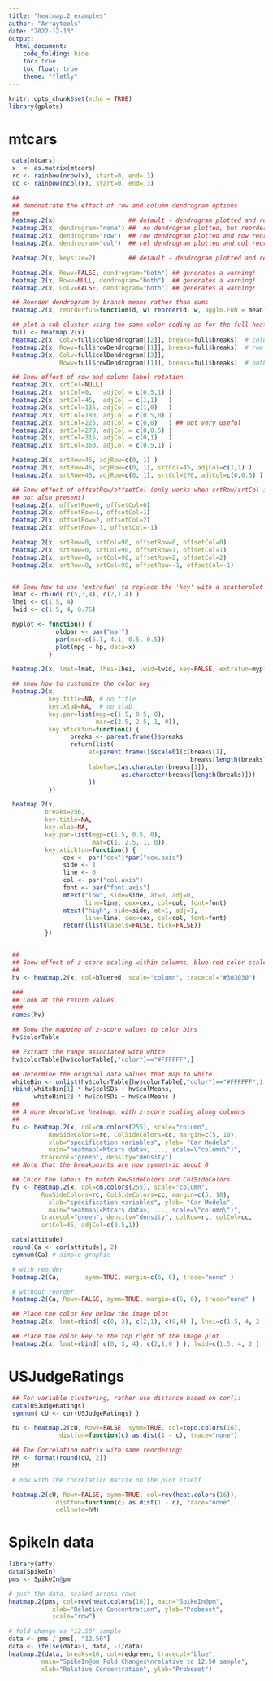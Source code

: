 ```yaml
---
title: "heatmap.2 examples"
author: "Arraytools"
date: "2022-12-13"
output:
  html_document:
    code_folding: hide
    toc: true
    toc_float: true
    theme: "flatly"
---
```


```r
knitr::opts_chunk$set(echo = TRUE)
library(gplots)
```

# mtcars

```r
 data(mtcars)
 x  <- as.matrix(mtcars)
 rc <- rainbow(nrow(x), start=0, end=.3)
 cc <- rainbow(ncol(x), start=0, end=.3)

 ##
 ## demonstrate the effect of row and column dendrogram options
 ##
 heatmap.2(x)                    ## default - dendrogram plotted and reordering done.
 heatmap.2(x, dendrogram="none") ##  no dendrogram plotted, but reordering done.
 heatmap.2(x, dendrogram="row")  ## row dendrogram plotted and row reordering done.
 heatmap.2(x, dendrogram="col")  ## col dendrogram plotted and col reordering done.

 heatmap.2(x, keysize=2)         ## default - dendrogram plotted and reordering done.

 heatmap.2(x, Rowv=FALSE, dendrogram="both") ## generates a warning!
 heatmap.2(x, Rowv=NULL, dendrogram="both")  ## generates a warning!
 heatmap.2(x, Colv=FALSE, dendrogram="both") ## generates a warning!

 ## Reorder dendrogram by branch means rather than sums
 heatmap.2(x, reorderfun=function(d, w) reorder(d, w, agglo.FUN = mean) )

 ## plot a sub-cluster using the same color coding as for the full heatmap
 full <- heatmap.2(x)
 heatmap.2(x, Colv=full$colDendrogram[[2]], breaks=full$breaks)  # column subset
 heatmap.2(x, Rowv=full$rowDendrogram[[1]], breaks=full$breaks)  # row subset
 heatmap.2(x, Colv=full$colDendrogram[[2]],
              Rowv=full$rowDendrogram[[1]], breaks=full$breaks)  # both

 ## Show effect of row and column label rotation
 heatmap.2(x, srtCol=NULL)
 heatmap.2(x, srtCol=0,   adjCol = c(0.5,1) )
 heatmap.2(x, srtCol=45,  adjCol = c(1,1)   )
 heatmap.2(x, srtCol=135, adjCol = c(1,0)   )
 heatmap.2(x, srtCol=180, adjCol = c(0.5,0) )
 heatmap.2(x, srtCol=225, adjCol = c(0,0)   ) ## not very useful
 heatmap.2(x, srtCol=270, adjCol = c(0,0.5) )
 heatmap.2(x, srtCol=315, adjCol = c(0,1)   )
 heatmap.2(x, srtCol=360, adjCol = c(0.5,1) )

 heatmap.2(x, srtRow=45, adjRow=c(0, 1) )
 heatmap.2(x, srtRow=45, adjRow=c(0, 1), srtCol=45, adjCol=c(1,1) )
 heatmap.2(x, srtRow=45, adjRow=c(0, 1), srtCol=270, adjCol=c(0,0.5) )

 ## Show effect of offsetRow/offsetCol (only works when srtRow/srtCol is
 ## not also present)
 heatmap.2(x, offsetRow=0, offsetCol=0)
 heatmap.2(x, offsetRow=1, offsetCol=1)
 heatmap.2(x, offsetRow=2, offsetCol=2)
 heatmap.2(x, offsetRow=-1, offsetCol=-1)

 heatmap.2(x, srtRow=0, srtCol=90, offsetRow=0, offsetCol=0)
 heatmap.2(x, srtRow=0, srtCol=90, offsetRow=1, offsetCol=1)
 heatmap.2(x, srtRow=0, srtCol=90, offsetRow=2, offsetCol=2)
 heatmap.2(x, srtRow=0, srtCol=90, offsetRow=-1, offsetCol=-1)


 ## Show how to use 'extrafun' to replace the 'key' with a scatterplot
 lmat <- rbind( c(5,3,4), c(2,1,4) )
 lhei <- c(1.5, 4)
 lwid <- c(1.5, 4, 0.75)

 myplot <- function() {
             oldpar <- par("mar")
             par(mar=c(5.1, 4.1, 0.5, 0.5))
             plot(mpg ~ hp, data=x)
           }

 heatmap.2(x, lmat=lmat, lhei=lhei, lwid=lwid, key=FALSE, extrafun=myplot)

 ## show how to customize the color key
 heatmap.2(x,
           key.title=NA, # no title
           key.xlab=NA,  # no xlab
           key.par=list(mgp=c(1.5, 0.5, 0),
                        mar=c(2.5, 2.5, 1, 0)),
           key.xtickfun=function() {
                 breaks <- parent.frame()$breaks
                 return(list(
                      at=parent.frame()$scale01(c(breaks[1],
                                                  breaks[length(breaks)])),
                      labels=c(as.character(breaks[1]),
                               as.character(breaks[length(breaks)]))
                      ))
           })

 heatmap.2(x,
          breaks=256,
          key.title=NA,
          key.xlab=NA,
          key.par=list(mgp=c(1.5, 0.5, 0),
                       mar=c(1, 2.5, 1, 0)),
          key.xtickfun=function() {
               cex <- par("cex")*par("cex.axis")
               side <- 1
               line <- 0
               col <- par("col.axis")
               font <- par("font.axis")
               mtext("low", side=side, at=0, adj=0,
                     line=line, cex=cex, col=col, font=font)
               mtext("high", side=side, at=1, adj=1,
                     line=line, cex=cex, col=col, font=font)
               return(list(labels=FALSE, tick=FALSE))
          })


 ##
 ## Show effect of z-score scaling within columns, blue-red color scale
 ##
 hv <- heatmap.2(x, col=bluered, scale="column", tracecol="#303030")

 ###
 ## Look at the return values
 ###
 names(hv)

 ## Show the mapping of z-score values to color bins
 hv$colorTable

 ## Extract the range associated with white
 hv$colorTable[hv$colorTable[,"color"]=="#FFFFFF",]

 ## Determine the original data values that map to white
 whiteBin <- unlist(hv$colorTable[hv$colorTable[,"color"]=="#FFFFFF",1:2])
 rbind(whiteBin[1] * hv$colSDs + hv$colMeans,
       whiteBin[2] * hv$colSDs + hv$colMeans )
 ##
 ## A more decorative heatmap, with z-score scaling along columns
 ##
 hv <- heatmap.2(x, col=cm.colors(255), scale="column",
	       RowSideColors=rc, ColSideColors=cc, margin=c(5, 10),
	       xlab="specification variables", ylab= "Car Models",
	       main="heatmap(<Mtcars data>, ..., scale=\"column\")",
         tracecol="green", density="density")
 ## Note that the breakpoints are now symmetric about 0

 ## Color the labels to match RowSideColors and ColSideColors
 hv <- heatmap.2(x, col=cm.colors(255), scale="column",
         RowSideColors=rc, ColSideColors=cc, margin=c(5, 10),
	       xlab="specification variables", ylab= "Car Models",
	       main="heatmap(<Mtcars data>, ..., scale=\"column\")",
         tracecol="green", density="density", colRow=rc, colCol=cc,
         srtCol=45, adjCol=c(0.5,1))
```

```r
 data(attitude)
 round(Ca <- cor(attitude), 2)
 symnum(Ca) # simple graphic

 # with reorder
 heatmap.2(Ca, 		 symm=TRUE, margin=c(6, 6), trace="none" )

 # without reorder
 heatmap.2(Ca, Rowv=FALSE, symm=TRUE, margin=c(6, 6), trace="none" )

 ## Place the color key below the image plot
 heatmap.2(x, lmat=rbind( c(0, 3), c(2,1), c(0,4) ), lhei=c(1.5, 4, 2 ) )

 ## Place the color key to the top right of the image plot
 heatmap.2(x, lmat=rbind( c(0, 3, 4), c(2,1,0 ) ), lwid=c(1.5, 4, 2 ) )
```

# USJudgeRatings

```r
 ## For variable clustering, rather use distance based on cor():
 data(USJudgeRatings)
 symnum( cU <- cor(USJudgeRatings) )

 hU <- heatmap.2(cU, Rowv=FALSE, symm=TRUE, col=topo.colors(16),
              distfun=function(c) as.dist(1 - c), trace="none")

 ## The Correlation matrix with same reordering:
 hM <- format(round(cU, 2))
 hM

 # now with the correlation matrix on the plot itself

 heatmap.2(cU, Rowv=FALSE, symm=TRUE, col=rev(heat.colors(16)),
             distfun=function(c) as.dist(1 - c), trace="none",
             cellnote=hM)
``` 


# SpikeIn data

```r
library(affy)
data(SpikeIn)
pms <- SpikeIn@pm

# just the data, scaled across rows
heatmap.2(pms, col=rev(heat.colors(16)), main="SpikeIn@pm",
            xlab="Relative Concentration", ylab="Probeset",
            scale="row")
```

```r
# fold change vs "12.50" sample
data <- pms / pms[, "12.50"]
data <- ifelse(data>1, data, -1/data)
heatmap.2(data, breaks=16, col=redgreen, tracecol="blue",
         main="SpikeIn@pm Fold Changes\nrelative to 12.50 sample",
         xlab="Relative Concentration", ylab="Probeset")
```